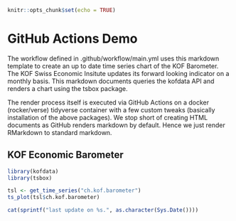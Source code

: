 
```r
knitr::opts_chunk$set(echo = TRUE)
```

# GitHub Actions Demo

The workflow defined in .github/workflow/main.yml uses this markdown template to create an up to date time series chart of the KOF Barometer.
The KOF Swiss Economic Insitute updates its forward looking indicator on a monthly basis. This markdown documents queries the kofdata API
and renders a chart using the tsbox package.

The render process itself is executed via GitHub Actions on a docker (rocker/verse) tidyverse container with a few custom tweaks (basically installation of the above packages).
We stop short of creating HTML documents as GitHub renders markdown by default. Hence we just render RMarkdown to standard markdown.

## KOF Economic Barometer

```r
library(kofdata)
library(tsbox)

tsl <- get_time_series("ch.kof.barometer")
ts_plot(tsl$ch.kof.barometer)

cat(sprintf("last update on %s.", as.character(Sys.Date())))
```



